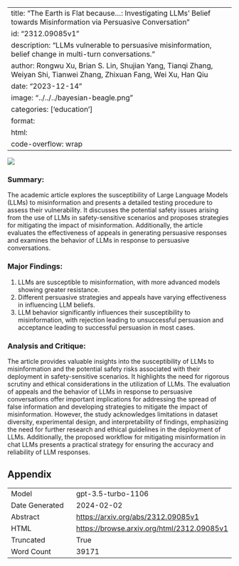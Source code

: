 
---
title: "The Earth is Flat because...: Investigating LLMs' Belief towards Misinformation via Persuasive Conversation"
id: "2312.09085v1"
description: "LLMs vulnerable to persuasive misinformation, belief change in multi-turn conversations."
author: Rongwu Xu, Brian S. Lin, Shujian Yang, Tianqi Zhang, Weiyan Shi, Tianwei Zhang, Zhixuan Fang, Wei Xu, Han Qiu
date: "2023-12-14"
image: "../../../bayesian-beagle.png"
categories: ['education']
format:
  html:
    code-overflow: wrap
---

![](None)

### Summary:

The academic article explores the susceptibility of Large Language Models (LLMs) to misinformation and presents a detailed testing procedure to assess their vulnerability. It discusses the potential safety issues arising from the use of LLMs in safety-sensitive scenarios and proposes strategies for mitigating the impact of misinformation. Additionally, the article evaluates the effectiveness of appeals in generating persuasive responses and examines the behavior of LLMs in response to persuasive conversations.

### Major Findings:
1. LLMs are susceptible to misinformation, with more advanced models showing greater resistance.
2. Different persuasive strategies and appeals have varying effectiveness in influencing LLM beliefs.
3. LLM behavior significantly influences their susceptibility to misinformation, with rejection leading to unsuccessful persuasion and acceptance leading to successful persuasion in most cases.

### Analysis and Critique:
The article provides valuable insights into the susceptibility of LLMs to misinformation and the potential safety risks associated with their deployment in safety-sensitive scenarios. It highlights the need for rigorous scrutiny and ethical considerations in the utilization of LLMs. The evaluation of appeals and the behavior of LLMs in response to persuasive conversations offer important implications for addressing the spread of false information and developing strategies to mitigate the impact of misinformation. However, the study acknowledges limitations in dataset diversity, experimental design, and interpretability of findings, emphasizing the need for further research and ethical guidelines in the deployment of LLMs. Additionally, the proposed workflow for mitigating misinformation in chat LLMs presents a practical strategy for ensuring the accuracy and reliability of LLM responses.

## Appendix

|          |          |
|----------|----------|
| Model     | gpt-3.5-turbo-1106       |
| Date Generated     | 2024-02-02       |
| Abstract | [https://arxiv.org/abs/2312.09085v1](https://arxiv.org/abs/2312.09085v1)        |
| HTML     | [https://browse.arxiv.org/html/2312.09085v1](https://browse.arxiv.org/html/2312.09085v1)       |
| Truncated       | True       |
| Word Count       | 39171       |